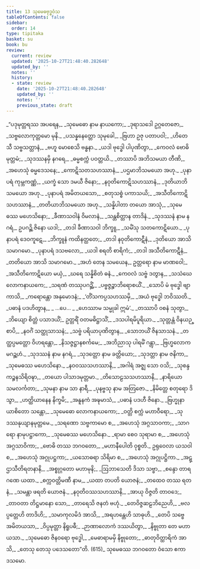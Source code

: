 ```yaml
---
title: 13 သုမေဓဗုဒ္ဓဝံသ
tableOfContents: false
sidebar:
  order: 14
type: tipitaka
basket: su
book: bu
review:
  current: review
  updated: '2025-10-27T21:48:40.282648'
  updated_by: ''
  notes: ''
  history:
  - state: review
    date: '2025-10-27T21:48:40.282648'
    updated_by: ''
    notes: ''
    previous_state: draft
---
```



<ReviewStatus review={frontmatter.review} showDetails={true} />

<HypothesisAnnotation frontmatter={frontmatter} />

<DynamicBreadcrumb />

<Division number="1" book="bu" e="ch" v="21" p="346">

<Paragraph number="598" type="verses" book="bu">
_“ပဒုမုတ္တရဿ အပရေန,_  
_သုမေဓော နာမ နာယကော;_  
_ဒုရာသဒေါ ဥဂ္ဂတေဇော,_  
_သဗ္ဗလောကုတ္တမော မုနိ._  

</Paragraph>

</Division>
<Division number="2" book="bu" e="ch" v="21" p="346">

<Paragraph number="599" type="verses" book="bu">
_ပသန္နနေတ္တော သုမုခေါ,_  
_ဗြဟာ ဥဇု ပတာပဝါ;_  
_ဟိတေသီ သဗ္ဗသတ္တာနံ,_  
_ဗဟူ မောစေသိ ဗန္ဓနာ._  

</Paragraph>

</Division>
<Division number="3" book="bu" e="ch" v="21" p="346">

<Paragraph number="600" type="verses" book="bu">
_ယဒါ ဗုဒ္ဓေါ ပါပုဏိတွာ,_  
_ကေဝလံ ဗောဓိမုတ္တမံ;_  
_သုဒဿနမှိ နဂရေ,_  
_ဓမ္မစက္ကံ ပဝတ္တယိ._  

</Paragraph>

</Division>
<Division number="4" book="bu" e="ch" v="21" p="346">

<Paragraph number="601" type="verses" book="bu">
_တဿာပိ အဘိသမယာ တီဏိ,_  
_အဟေသုံ ဓမ္မဒေသနေ;_  
_ကောဋိသတသဟဿာနံ,_  
_ပဌမာဘိသမယော အဟု._  

</Paragraph>

</Division>
<Division number="5" book="bu" e="ch" v="21" p="346">

<Paragraph number="602" type="verses" book="bu">
_ပုနာပရံ ကုမ္ဘကဏ္ဏံ,_  
_ယက္ခံ သော ဒမယီ ဇိနော;_  
_နဝုတိကောဋိသဟဿာနံ,_  
_ဒုတိယာဘိသမယော အဟု._  

</Paragraph>

</Division>
<Division number="6" book="bu" e="ch" v="21" p="346">

<Paragraph number="603" type="verses" book="bu">
_ပုနာပရံ အမိတယသော,_  
_စတုသစ္စံ ပကာသယိ;_  
_အသီတိကောဋိသဟဿာနံ,_  
_တတိယာဘိသမယော အဟု._  

</Paragraph>

</Division>
<Division number="7" book="bu" e="ch" v="21" p="346">

<Paragraph number="604" type="verses" book="bu">
_သန္နိပါတာ တယော အာသုံ,_  
_သုမေဓဿ မဟေသိနော;_  
_ခီဏာသဝါနံ ဝိမလာနံ,_  
_သန္တစိတ္တာန တာဒိနံ._  

</Paragraph>

</Division>
<Division number="8" book="bu" e="ch" v="21" p="346">

<Paragraph number="605" type="verses" book="bu">
_သုဒဿနံ နာမ နဂရံ,_  
ဥပဂဉ္ဆိ ဇိနော ယဒါ;_  
_တဒါ ခီဏာသဝါ ဘိက္ခူ,_  
_သမိံသု သတကောဋိယော._  

</Paragraph>

</Division>
<Division number="9" book="bu" e="ch" v="21" p="346">

<Paragraph number="606" type="verses" book="bu">
_ပုနာပရံ ဒေဝကူဋေ,_  
_ဘိက္ခူနံ ကထိနတ္ထတေ;_  
_တဒါ နဝုတိကောဋီနံ,_  
_ဒုတိယော အာသိ သမာဂမော._  

</Paragraph>

</Division>
<Division number="10" book="bu" e="ch" v="21" p="346">

<Paragraph number="607" type="verses" book="bu">
_ပုနာပရံ ဒသဗလော,_  
_ယဒါ စရတိ စာရိကံ;_  
_တဒါ အသီတိကောဋီနံ,_  
_တတိယော အာသိ သမာဂမော._  

</Paragraph>

</Division>
<Division number="11" book="bu" e="ch" v="21" p="346">

<Paragraph number="608" type="verses" book="bu">
_အဟံ တေန သမယေန,_  
ဥတ္တရော နာမ မာဏဝေါ;_  
_အသီတိကောဋိယော မယှံ,_  
_ဃရေ သန္နိစိတံ ဓနံ._  

</Paragraph>

</Division>
<Division number="12" book="bu" e="ch" v="21" p="346">

<Paragraph number="609" type="verses" book="bu">
_ကေဝလံ သဗ္ဗံ ဒတွာန,_  
_သသံဃေ လောကနာယကေ;_  
_သရဏံ တဿုပဂဉ္ဆိံ,_  
_ပဗ္ဗဇ္ဇဉ္စာဘိရောစယိံ._  

</Paragraph>

</Division>
<Division number="13" book="bu" e="ch" v="21" p="346">

<Paragraph number="610" type="verses" book="bu">
_သောပိ မံ ဗုဒ္ဓေါ ဗျာကာသိ,_  
_ကရောန္တော အနုမောဒနံ;_  
_‘တိံသကပ္ပသဟဿမှိ,_  
_အယံ ဗုဒ္ဓေါ ဘဝိဿတိ._  

</Paragraph>

</Division>
<Division number="14" book="bu" e="ch" v="21" p="347">

<Paragraph number="611" type="verses" book="bu">
_ပဓာနံ ပဒဟိတွာန,_  
_ …ပေ… _  
_ဟေဿာမ သမ္မုခါ ဣမံ’._  

</Paragraph>

</Division>
<Division number="15" book="bu" e="ch" v="21" p="347">

<Paragraph number="612" type="verses" book="bu">
_တဿာပိ ဝစနံ သုတွာ,_  
_ဘိယျော စိတ္တံ ပသာဒယိံ;_  
ဥတ္တရိံ ဝတမဓိဋ္ဌာသိံ,_  
_ဒသပါရမိပူရိယာ._  

</Paragraph>

</Division>
<Division number="16" book="bu" e="ch" v="21" p="347">

<Paragraph number="613" type="verses" book="bu">
_သုတ္တန္တံ ဝိနယဉ္စာပိ,_  
_နဝင်္ဂံ သတ္ထုသာသနံ;_  
_သဗ္ဗံ ပရိယာပုဏိတွာန,_  
_သောဘယိံ ဇိနသာသနံ._  

</Paragraph>

</Division>
<Division number="17" book="bu" e="ch" v="21" p="347">

<Paragraph number="614" type="verses" book="bu">
_တတ္ထပ္ပမတ္တော ဝိဟရန္တော,_  
_နိသဇ္ဇဋ္ဌာနစင်္ကမေ;_  
_အဘိညာသု ပါရမိံ ဂန္တွာ,_  
_ဗြဟ္မလောကမဂဉ္ဆဟံ._  

</Paragraph>

</Division>
<Division number="18" book="bu" e="ch" v="21" p="347">

<Paragraph number="615" type="verses" book="bu">
_သုဒဿနံ နာမ နဂရံ,_  
_သုဒတ္တော နာမ ခတ္တိယော;_  
_သုဒတ္တာ နာမ ဇနိကာ,_  
_သုမေဓဿ မဟေသိနော._  

</Paragraph>

</Division>
<Division number="19" book="bu" e="ch" v="21" p="347">

<Paragraph number="616" type="verses" book="bu">
_နဝဝဿသဟဿာနိ,_  
_အဂါရံ အဇ္ဈ သော ဝသိ;_  
_သုစန္ဒကဉ္စနသိရိဝဍ္ဎာ,_  
_တယော ပါသာဒမုတ္တမာ._  

</Paragraph>

</Division>
<Division number="20" book="bu" e="ch" v="21" p="347">

<Paragraph number="617" type="verses" book="bu">
_တိသောဠသသဟဿာနိ,_  
_နာရိယော သမလင်္ကတာ;_  
_သုမနာ နာမ သာ နာရီ,_  
_ပုနဗ္ဗသု နာမ အတြဇော._  

</Paragraph>

</Division>
<Division number="21" book="bu" e="ch" v="21" p="347">

<Paragraph number="618" type="verses" book="bu">
_နိမိတ္တေ စတုရော ဒိသွာ,_  
_ဟတ္ထိယာနေန နိက္ခမိ;_  
_အနူနကံ အဍ္ဎမာသံ,_  
_ပဓာနံ ပဒဟီ ဇိနော._  

</Paragraph>

</Division>
<Division number="22" book="bu" e="ch" v="21" p="347">

<Paragraph number="619" type="verses" book="bu">
_ဗြဟ္မုနာ ယာစိတော သန္တော,_  
_သုမေဓော လောကနာယကော;_  
_ဝတ္တိ စက္ကံ မဟာဝီရော,_  
_သုဒဿနုယျာနမုတ္တမေ._  

</Paragraph>

</Division>
<Division number="23" book="bu" e="ch" v="21" p="347">

<Paragraph number="620" type="verses" book="bu">
_သရဏော သဗ္ဗကာမော စ,_  
_အဟေသုံ အဂ္ဂသာဝကာ;_  
_သာဂရော နာမုပဋ္ဌာကော,_  
_သုမေဓဿ မဟေသိနော._  

</Paragraph>

</Division>
<Division number="24" book="bu" e="ch" v="21" p="347">

<Paragraph number="621" type="verses" book="bu">
_ရာမာ စေဝ သုရာမာ စ,_  
_အဟေသုံ အဂ္ဂသာဝိကာ;_  
_ဗောဓိ တဿ ဘဂဝတော,_  
_မဟာနီပေါတိ ဝုစ္စတိ._  

</Paragraph>

</Division>
<Division number="25" book="bu" e="ch" v="21" p="347">

<Paragraph number="622" type="verses" book="bu">
ဥရုဝေလာ ယသဝါ စ,_  
_အဟေသုံ အဂ္ဂုပဋ္ဌကာ;_  
_ယသောဓရာ သိရိမာ စ,_  
_အဟေသုံ အဂ္ဂုပဋ္ဌိကာ._  

</Paragraph>

</Division>
<Division number="26" book="bu" e="ch" v="21" p="347">

<Paragraph number="623" type="verses" book="bu">
_အဋ္ဌာသီတိရတနာနိ,_  
_အစ္စုဂ္ဂတော မဟာမုနိ;_  
_ဩဘာသေတိ ဒိသာ သဗ္ဗာ,_  
_စန္ဒော တာရဂဏေ ယထာ._  

</Paragraph>

</Division>
<Division number="27" book="bu" e="ch" v="21" p="347">

<Paragraph number="624" type="verses" book="bu">
_စက္ကဝတ္တိမဏီ နာမ,_  
_ယထာ တပတိ ယောဇနံ;_  
_တထေဝ တဿ ရတနံ,_  
_သမန္တာ ဖရတိ ယောဇနံ._  

</Paragraph>

</Division>
<Division number="28" book="bu" e="ch" v="21" p="348">

<Paragraph number="625" type="verses" book="bu">
_နဝုတိဝဿသဟဿာနိ,_  
_အာယု ဝိဇ္ဇတိ တာဝဒေ;_  
_တာဝတာ တိဋ္ဌမာနော သော,_  
_တာရေသိ ဇနတံ ဗဟုံ._  

</Paragraph>

</Division>
<Division number="29" book="bu" e="ch" v="21" p="348">

<Paragraph number="626" type="verses" book="bu">
_တေဝိဇ္ဇဆဠဘိညေဟိ,_  
_ဗလပ္ပတ္တေဟိ တာဒိဟိ;_  
_သမာကုလမိဒံ အာသိ,_  
_အရဟန္တေဟိ သာဓုဟိ._  

</Paragraph>

</Division>
<Division number="30" book="bu" e="ch" v="21" p="348">

<Paragraph number="627" type="verses" book="bu">
_တေပိ သဗ္ဗေ အမိတယသာ,_  
_ဝိပ္ပမုတ္တာ နိရူပဓီ;_  
_ဉာဏာလောကံ ဒဿယိတွာ,_  
_နိဗ္ဗုတာ တေ မဟာယသာ._  

</Paragraph>

</Division>
<Division number="31" book="bu" e="ch" v="21" p="348">

<Paragraph number="628" type="verses" book="bu">
_သုမေဓော ဇိနဝရော ဗုဒ္ဓေါ,_  
_မေဓာရာမမှိ နိဗ္ဗုတော;_  
_ဓာတုဝိတ္ထာရိကံ အာသိ,_  
_တေသု တေသု ပဒေသတော”တိ. (615)_  


</Paragraph>
</Division>

<Paragraph number="629" type="center" book="bu">
သုမေဓဿ ဘဂဝတော ဝံသော ဧကာဒသမော.
</Paragraph>